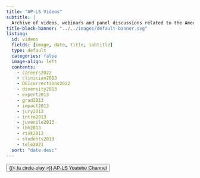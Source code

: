 ```yaml
---
title: "AP-LS Videos"
subtitle: | 
  Archive of videos, webinars and panel discussions related to the American Psychology-Law Society and its members
title-block-banner: "../../images/default-banner.svg"
listing:
  id: videos
  fields: [image, date, title, subtitle]
  type: default
  categories: false
  image-align: left
  contents: 
    - careers2022
    - clinician2013
    - DEIcorrections2022
    - diversity2013
    - expert2013
    - grad2013
    - impact2013
    - jury2013
    - intro2013
    - juvenile2013
    - lbh2013
    - risk2013
    - students2013
    - tele2021
  sort: "date desc"
---
```


<button type="button" class="btn btn-outline-primary">
<a href="https://youtube.com/@americanpsychology-lawsoci4872" target="_blank">{{< fa circle-play >}} AP-LS Youtube Channel </a></button>

:::vspace2
:::

::: {#videos}
:::
